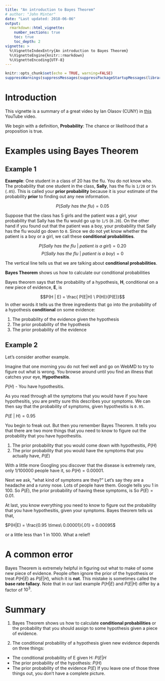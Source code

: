 ```yaml
---
title: "An introduction to Bayes Theorem"
# author: "John Minter"
date: "Last updated: 2018-06-06"
output:
  rmarkdown::html_vignette:
    number_sections: true
    toc: true
    toc_depth: 2
vignette: >
  %\VignetteIndexEntry{An introduction to Bayes Theorem}
  %\VignetteEngine{knitr::rmarkdown}
  %\VignetteEncoding{UTF-8}
---
```



```r
knitr::opts_chunk$set(echo = TRUE, warning=FALSE)
suppressWarnings(suppressMessages(suppressPackageStartupMessages(library(ggplot2))))
```
# Introduction

This vignette is a summary of a great video by Ian Olasov (CUNY) in
[this](https://www.youtube.com/watch?v=OqmJhPQYRc8) YouTube video.

We begin with a definition,
**Probability**: The chance or likelihood that a proposition is true.

# Examples using Bayes Theorem

## Example 1

**Example**: One student in a class of 20 has the flu. You do not know
who. The probability that one student in the class, **Sally**, has the
flu is `1/20` or `5%` (`.05`). This is called your **prior probability**
because it is your estimate of the probability **prior** to finding out
any new information.

$$P(Sally \ has \ the \ flu) = 0.05$$

Suppose that the class has 5 girls and the patient was a girl, your
probability that Sally has the flu would go up to `1/5` (`0.20`). On the
other hand if you found out that the patient was a boy, your probability
that Sally has the flu would go down to `0`. Since we do not yet know
whether the patient is a boy or a girl, we call these
**conditional probabilities**.

$$P(Sally \ has \ the \ flu\ |\ patient \ is \ a \ girl) = 0.20$$
$$P(Sally \ has \ the \ flu\ |\ patient \ is \ a \ boy)  = 0 $$

The vertical line tells us that we are talking about
**conditional probabilities**.

**Bayes Theorem** shows us how to calculate our conditional probabilities

Bayes theorem says that the probability of a hypothesis, **H**,
conditional on a new piece of evidence, **E**, is

$$P(H | E) = \frac{ P(E|H) \ P(H)}{P(E)}$$
In other words it tells us the three ingredients that go into the
probability of a hypothesis **conditional** on some evidence:

1. The probability of the evidence given the hypothesis
2. The prior probability of the hypothesis
3. The prior probability of the evidence

## Example 2

Let's consider another example.

Imagine that one morning you do not feel well and go on WebMD to try to
figure out what is wrong. You browse around until you find an illness
that catches your eye, **Hypothesitis**.

$P(H)$ -  You have hypothesitis.

As you read through all the symptoms that you would have if you have
hypothesitis, you are pretty sure this describes your symptoms. We can
then say that the probability of symptoms, given hypothesitis is `0.95`.

$P(E \ |\ H) = 0.95$

You begin to freak out. But then you remember Bayes Theorem. It tells
you that there are two more things that you need to know to figure out
the probability that you have hypothesitis.

1. The prior probability that you would come down with hypothesitis,
$P(H)$
2. The prior probability that you would have the symptoms that you
actually have, $P(E)$

With a little more Googling you discover that the disease is extremely
rare, only 1/100000 people have it, so $P(H) = 0.00001$.

Next we ask, "what kind of symptoms are they?" Let's say they are a
headache and a runny nose. Lots of people have them. Google tells you
1 in 100. So $P(E)$, the prior probability of having these symptoms,
is So $P(E) = 0.01$.

At last, you know everything you need to know to figure out the
probability that you have hypothesitis, given your symptoms.
Bayes theorem tells us that,

$P(H|E) = \frac{0.95 \times\ 0.00001}{.01} = 0.00095$

or a little less than 1 in 1000. What a relief!

# A common error

Bayes Theorem is extremely helpful in figuring out what to make of some
new piece of evidence. People often ignore the prior of the hypothesis
or treat $P(H|E)$ as $P(E|H)$, which it is **not**. This mistake is
sometimes called the **base rate fallacy**. Note that in our last
example $P(H|E)$ and $P(E|H)$ differ by a factor of $10^3$. 

# Summary

1. Bayes Theorem shows us how to calculate **conditional probabilities**
or the probability that you should assign to some hypothesis given a
piece of evidence.

2. The conditional probability of a hypothesis given new evidence
depends on three things:
- The conditional probability of E given H: $P(E|H$
- The prior probability of the hypothesis: $P(H)$
- The prior probability of the evidence $P(E)$
If you leave one of those three things out, you don't have a complete
picture.


